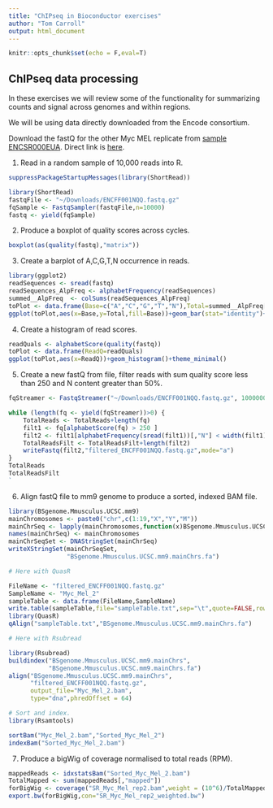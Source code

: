 ```yaml
---
title: "ChIPseq in Bioconductor exercises"
author: "Tom Carroll"
output: html_document
---
```


```r
knitr::opts_chunk$set(echo = F,eval=T)
```


## ChIPseq data processing

In these exercises we will review some of the functionality for summarizing counts and signal across genomes and within regions.

We will be using data directly downloaded from the Encode consortium.

Download the fastQ for the other Myc MEL replicate from [sample ENCSR000EUA](https://www.encodeproject.org/experiments/ENCSR000EUA/). Direct link is [here](https://www.encodeproject.org/files/ENCFF001NQQ/@@download/ENCFF001NQQ.fastq.gz).

1. Read in a random sample of 10,000 reads into R.

```r
suppressPackageStartupMessages(library(ShortRead))
```

```r
library(ShortRead)
fastqFile <- "~/Downloads/ENCFF001NQQ.fastq.gz"
fqSample <- FastqSampler(fastqFile,n=10000)
fastq <- yield(fqSample)
```

2. Produce a boxplot of quality scores across cycles.

```r
boxplot(as(quality(fastq),"matrix"))
```

3. Create a barplot of A,C,G,T,N occurrence in reads.

```r
library(ggplot2)
readSequences <- sread(fastq)
readSequences_AlpFreq <- alphabetFrequency(readSequences)
summed__AlpFreq  <- colSums(readSequences_AlpFreq)
toPlot <- data.frame(Base=c("A","C","G","T","N"),Total=summed__AlpFreq[c("A","C","G","T","N")])
ggplot(toPlot,aes(x=Base,y=Total,fill=Base))+geom_bar(stat="identity")+theme_minimal()+coord_flip()

```


4. Create a histogram of read scores.  

```r
readQuals <- alphabetScore(quality(fastq))
toPlot <- data.frame(ReadQ=readQuals)
ggplot(toPlot,aes(x=ReadQ))+geom_histogram()+theme_minimal()
```

5. Create a new fastQ from file, filter reads with sum quality score less than 250 and N content greater than 50%.

```r
fqStreamer <- FastqStreamer("~/Downloads/ENCFF001NQQ.fastq.gz", 1000000)

while (length(fq <- yield(fqStreamer))>0) {
    TotalReads <- TotalReads+length(fq)
    filt1 <- fq[alphabetScore(fq) > 250 ]
    filt2 <- filt1[alphabetFrequency(sread(filt1))[,"N"] < width(filt1)/2]
    TotalReadsFilt <- TotalReadsFilt+length(filt2)
    writeFastq(filt2,"filtered_ENCFF001NQQ.fastq.gz",mode="a")
}
TotalReads
TotalReadsFilt
`
```

6. Align fastQ file to mm9 genome to produce a sorted, indexed BAM file.

```r
library(BSgenome.Mmusculus.UCSC.mm9)
mainChromosomes <- paste0("chr",c(1:19,"X","Y","M"))
mainChrSeq <- lapply(mainChromosomes,function(x)BSgenome.Mmusculus.UCSC.mm9[[x]])
names(mainChrSeq) <- mainChromosomes
mainChrSeqSet <- DNAStringSet(mainChrSeq)
writeXStringSet(mainChrSeqSet,
                "BSgenome.Mmusculus.UCSC.mm9.mainChrs.fa")

# Here with QuasR

FileName <- "filtered_ENCFF001NQQ.fastq.gz"
SampleName <- "Myc_Mel_2"
sampleTable <- data.frame(FileName,SampleName)
write.table(sampleTable,file="sampleTable.txt",sep="\t",quote=FALSE,row.names = FALSE)
library(QuasR)
qAlign("sampleTable.txt","BSgenome.Mmusculus.UCSC.mm9.mainChrs.fa")

# Here with Rsubread

library(Rsubread)
buildindex("BSgenome.Mmusculus.UCSC.mm9.mainChrs",
           "BSgenome.Mmusculus.UCSC.mm9.mainChrs.fa")
align("BSgenome.Mmusculus.UCSC.mm9.mainChrs",
      "filtered_ENCFF001NQQ.fastq.gz",
      output_file="Myc_Mel_2.bam",
      type="dna",phredOffset = 64)

# Sort and index.
library(Rsamtools)

sortBam("Myc_Mel_2.bam","Sorted_Myc_Mel_2")
indexBam("Sorted_Myc_Mel_2.bam")
```

7. Produce a bigWig of coverage normalised to total reads (RPM). 

```r
mappedReads <- idxstatsBam("Sorted_Myc_Mel_2.bam")
TotalMapped <- sum(mappedReads[,"mapped"])
forBigWig <- coverage("SR_Myc_Mel_rep2.bam",weight = (10^6)/TotalMapped)
export.bw(forBigWig,con="SR_Myc_Mel_rep2_weighted.bw")
```

